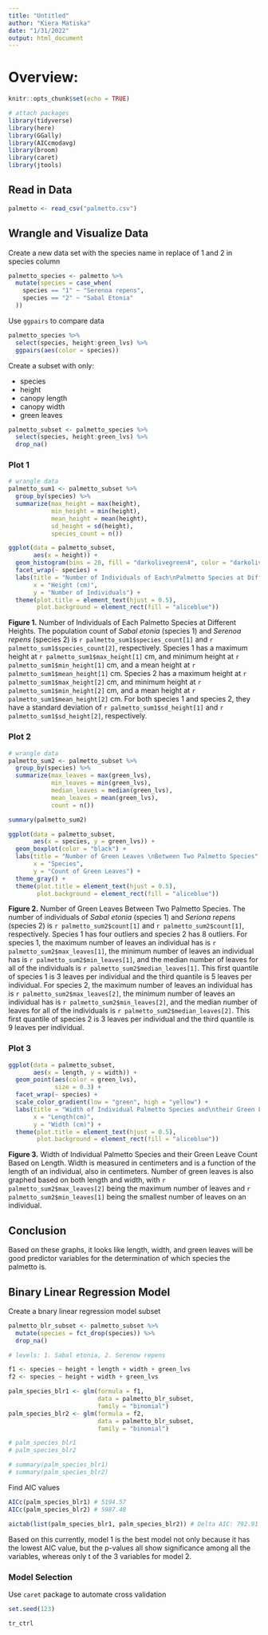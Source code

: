 ```yaml
---
title: "Untitled"
author: "Kiera Matiska"
date: "1/31/2022"
output: html_document
---
```


# Overview:


```r
knitr::opts_chunk$set(echo = TRUE)

# attach packages
library(tidyverse)
library(here)
library(GGally)
library(AICcmodavg)
library(broom)
library(caret)
library(jtools)
```

## Read in Data

```r
palmetto <- read_csv("palmetto.csv")
```

## Wrangle and Visualize Data {.tabset .tabset-fade}

Create a new data set with the species name in replace of 1 and 2 in species column

```r
palmetto_species <- palmetto %>% 
  mutate(species = case_when(
    species == "1" ~ "Serenoa repens",
    species == "2" ~ "Sabal Etonia"
  ))
```

Use `ggpairs` to compare data

```r
palmetto_species %>% 
  select(species, height:green_lvs) %>% 
  ggpairs(aes(color = species))
```

Create a subset with only:

- species
- height
- canopy length
- canopy width
- green leaves

```r
palmetto_subset <- palmetto_species %>% 
  select(species, height:green_lvs) %>% 
  drop_na()
```

### Plot 1

```r
# wrangle data
palmetto_sum1 <- palmetto_subset %>% 
  group_by(species) %>% 
  summarize(max_height = max(height),
            min_height = min(height),
            mean_height = mean(height),
            sd_height = sd(height),
            species_count = n())
```

```r
ggplot(data = palmetto_subset,
       aes(x = height)) +
  geom_histogram(bins = 20, fill = "darkolivegreen4", color = "darkolivegreen") +
  facet_wrap(~ species) +
  labs(title = "Number of Individuals of Each\nPalmetto Species at Different Heights",
       x = "Height (cm)",
       y = "Number of Individuals") +
  theme(plot.title = element_text(hjust = 0.5),
        plot.background = element_rect(fill = "aliceblue"))
```

**Figure 1.** Number of Individuals of Each Palmetto Species at Different Heights. The population count of *Sabal etonia* (species 1) and *Serenoa repens* (species 2) is `r palmetto_sum1$species_count[1]` and `r palmetto_sum1$species_count[2]`, respectively. Species 1 has a maximum height at `r palmetto_sum1$max_height[1]` cm, and minimum height at `r palmetto_sum1$min_height[1]` cm, and a mean height at `r palmetto_sum1$mean_height[1]` cm. Species 2 has a maximum height at `r palmetto_sum1$max_height[2]` cm, and minimum height at `r palmetto_sum1$min_height[2]` cm, and a mean height at `r palmetto_sum1$mean_height[2]` cm. For both species 1 and species 2, they have a standard deviation of `r palmetto_sum1$sd_height[1]` and `r palmetto_sum1$sd_height[2]`, respectively.

### Plot 2

```r
# wrangle data
palmetto_sum2 <- palmetto_subset %>% 
  group_by(species) %>% 
  summarize(max_leaves = max(green_lvs),
            min_leaves = min(green_lvs),
            median_leaves = median(green_lvs),
            mean_leaves = mean(green_lvs),
            count = n())

summary(palmetto_sum2)

```

```r
ggplot(data = palmetto_subset,
       aes(x = species, y = green_lvs)) +
  geom_boxplot(color = "black") +
  labs(title = "Number of Green Leaves \nBetween Two Palmetto Species",
       x = "Species",
       y = "Count of Green Leaves") +
  theme_gray() +
  theme(plot.title = element_text(hjust = 0.5),
        plot.background = element_rect(fill = "aliceblue"))
```

**Figure 2.** Number of Green Leaves Between Two Palmetto Species. The number of individuals of *Sabal etonia* (species 1) and *Seriona repens* (species 2) is `r palmetto_sum2$count[1]` and `r palmetto_sum2$count[1]`, respectively. Species 1 has four outliers and species 2 has 8 outliers. For species 1, the maximum number of leaves an individual has is `r palmetto_sum2$max_leaves[1]`, the minimum number of leaves an individual has is `r palmetto_sum2$min_leaves[1]`, and the median number of leaves for all of the individuals is `r palmetto_sum2$median_leaves[1]`. This first quantile of species 1 is 3 leaves per individual and the third quantile is 5 leaves per individual. For species 2, the maximum number of leaves an individual has is `r palmetto_sum2$max_leaves[2]`, the minimum number of leaves an individual has is `r palmetto_sum2$min_leaves[2]`, and the median number of leaves for all of the individuals is `r palmetto_sum2$median_leaves[2]`. This first quantile of species 2 is 3 leaves per individual and the third quantile is 9 leaves per individual.

### Plot 3

```r
ggplot(data = palmetto_subset,
       aes(x = length, y = width)) +
  geom_point(aes(color = green_lvs),
             size = 0.3) +
  facet_wrap(~ species) +
  scale_color_gradient(low = "green", high = "yellow") +
  labs(title = "Width of Individual Palmetto Species and\ntheir Green Leave Count Based on Length",
       x = "Length(cm)",
       y = "Width (cm)") +
  theme(plot.title = element_text(hjust = 0.5),
        plot.background = element_rect(fill = "aliceblue"))
```

**Figure 3.** Width of Individual Palmetto Species and their Green Leave Count Based on Length. Width is measured in centimeters and is a function of the length of an individual, also in centimeters. Number of green leaves is also graphed based on both length and width, with `r palmetto_sum2$max_leaves[2]` being the maximum number of leaves and `r palmetto_sum2$min_leaves[1]` being the smallest number of leaves on an individual.

## Conclusion

Based on these graphs, it looks like length, width, and green leaves will be good predictor variables for the determination of which species the palmetto is.

## Binary Linear Regression Model

Create a bnary linear regression model subset

```r
palmetto_blr_subset <- palmetto_subset %>% 
  mutate(species = fct_drop(species)) %>% 
  drop_na()
```

```r
# levels: 1. Sabal etonia, 2. Serenow repens

f1 <- species ~ height + length + width + green_lvs
f2 <- species ~ height + width + green_lvs

palm_species_blr1 <- glm(formula = f1,
                         data = palmetto_blr_subset,
                         family = "binomial")
palm_species_blr2 <- glm(formula = f2,
                         data = palmetto_blr_subset,
                         family = "binomial")

# palm_species_blr1
# palm_species_blr2

# summary(palm_species_blr1)
# summary(palm_species_blr2)
```

Find AIC values

```r
AICc(palm_species_blr1) # 5194.57
AICc(palm_species_blr2) # 5987.48

aictab(list(palm_species_blr1, palm_species_blr2)) # Delta AIC: 792.91
```

Based on this currently, model 1 is the best model not only because it has the lowest AIC value, but the p-values all show significance among all the variables, whereas only t of the 3 variables for model 2.

### Model Selection

Use `caret` package to automate cross validation

```r
set.seed(123)

tr_ctrl
```









